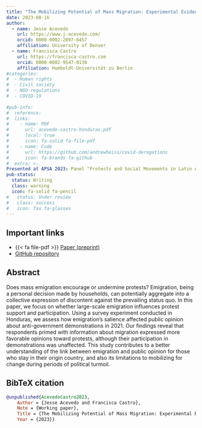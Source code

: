 ```yaml
---
title: "The Mobilizing Potential of Mass Migration: Experimental Evidence from Honduras"
date: 2023-08-16
author:
  - name: Jesse Acevedo
    url: https://www.j-acevedo.com/
    orcid: 0000-0002-2897-6457
    affiliation: University of Denver
  - name: Francisca Castro
    url: https://francisca-castro.com
    orcid: 0000-0002-9547-0130
    affiliation: Humboldt-Universität zu Berlin
#categories:
#  - Human rights
#  - Civil society
#  - NGO regulations
#  - COVID-19
  
#pub-info:
#  reference:
#  links:
#    - name: PDF
#      url: acevedo-castro-honduras.pdf
#      local: true
#      icon: fa-solid fa-file-pdf
#    - name: Code
#      url: https://github.com/andrewheiss/covid-derogations
#      icon: fa-brands fa-github
#  extra: >-
Presented at APSA 2023: Panel "Protests and Social Movements in Latin America" (Full paper panel)
pub-status: 
  status: Writing
  class: warning
  icon: fa-solid fa-pencil
#   status: Under review
#   class: success
#   icon: fas fa-glasses
---
```


## Important links

-   {{< fa file-pdf >}} [Paper (preprint)](acevedo-castro-honduras-v2.pdf)
-   <i class="fa-brands fa-github"></i> [GitHub repository]()

## Abstract

Does mass emigration encourage or undermine protests? Emigration, being a personal decision made by households, can potentially aggregate into a collective expression of discontent against the prevailing status quo. In this paper, we focus on whether large-scale emigration influences protest support and participation. Using a survey experiment conducted in Honduras, we assess how emigration's salience affected public opinion about anti-government demonstrations in 2021. Our findings reveal that respondents primed with information about migration expressed more favorable opinions toward protests, although their participation in demonstrations was unaffected. This study contributes to a better understanding of the link between emigration and public opinion for those who stay in their origin country, and also its limitations to mobilizing for change during periods of political turmoil.

## BibTeX citation

``` bibtex
@unpublished{AcevedoCastro2023,
    Author = {Jesse Acevedo and Francisca Castro},
    Note = {Working paper},
    Title = {The Mobilizing Potential of Mass Migration: Experimental Evidence from Honduras},
    Year = {2023}}
```
